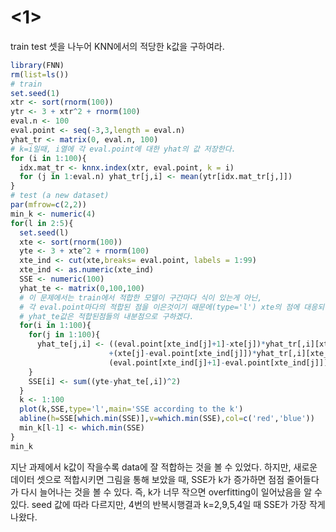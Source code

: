 # <1>
train test 셋을 나누어 KNN에서의 적당한 k값을 구하여라.
```{r}
library(FNN)
rm(list=ls())
# train
set.seed(1)
xtr <- sort(rnorm(100))
ytr <- 3 + xtr^2 + rnorm(100)
eval.n <- 100
eval.point <- seq(-3,3,length = eval.n)
yhat_tr <- matrix(0, eval.n, 100)
# k=i일때, i열에 각 eval.point에 대한 yhat의 값 저장한다.
for (i in 1:100){
  idx.mat_tr <- knnx.index(xtr, eval.point, k = i)
  for (j in 1:eval.n) yhat_tr[j,i] <- mean(ytr[idx.mat_tr[j,]])
}
# test (a new dataset)
par(mfrow=c(2,2))
min_k <- numeric(4)
for(l in 2:5){
  set.seed(l)
  xte <- sort(rnorm(100))
  yte <- 3 + xte^2 + rnorm(100)
  xte_ind <- cut(xte,breaks= eval.point, labels = 1:99)
  xte_ind <- as.numeric(xte_ind)
  SSE <- numeric(100)
  yhat_te <- matrix(0,100,100)
  # 이 문제에서는 train에서 적합한 모델이 구간마다 식이 있는게 아닌, 
  # 각 eval.point마다의 적합된 점을 이은것이기 때문에(type='l') xte의 점에 대응되는 
  # yhat_te값은 적합된점들의 내분점으로 구하겠다.
  for(i in 1:100){
    for(j in 1:100){
      yhat_te[j,i] <- ((eval.point[xte_ind[j]+1]-xte[j])*yhat_tr[,i][xte_ind[j]] 
                      +(xte[j]-eval.point[xte_ind[j]])*yhat_tr[,i][xte_ind[j]+1])/
                      (eval.point[xte_ind[j]+1]-eval.point[xte_ind[j]])
    }
    SSE[i] <- sum((yte-yhat_te[,i])^2)
  }
  k <- 1:100
  plot(k,SSE,type='l',main='SSE according to the k')
  abline(h=SSE[which.min(SSE)],v=which.min(SSE),col=c('red','blue'))
  min_k[l-1] <- which.min(SSE)
}
min_k
```
 지난 과제에서 k값이 작을수록 data에 잘 적합하는 것을 볼 수 있었다. 하지만, 새로운 데이터 셋으로 적합시키면 그림을 통해 보았을 때, SSE가 k가 증가하면 점점 줄어들다가 다시 늘어나는 것을 볼 수 있다. 
즉, k가 너무 작으면 overfitting이 일어났음을 알 수 있다. seed 값에 따라 다르지만, 4번의 반복시행결과 k=2,9,5,4일 때 SSE가 가장 작게 나왔다.

